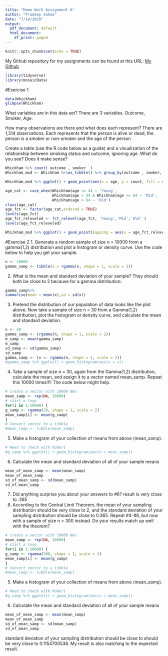 ```yaml
---
title: "Home Work Assignment 6"
author: "Pradeep Sahoo"
date: "7/14/2018"
output:
  pdf_document: default
  html_document:
    df_print: paged
---
```


```r
knitr::opts_chunk$set(echo = TRUE)
```
My Github repository for my assignments can be found at this URL: [My Github ](https://github.com/Pradeep-Sahoo/R-Assignments/tree/master/R_Project1)

```r
library(tidyverse)
library(mosaicData)
```

#Exercise 1
```r
data(Whickham)
glimpse(Whickham)
```
What variables are in this data set?
There are 3 variables. 
Outcome, Smoker, Age.

How many observations are there and what does each represent?
There are 1,314 observations. 
Each represents that the person is alive or dead, the person is a smoker or non-smoker and the age of the person

Create a table (use the R code below as a guide) and a visualization of the relationship between smoking status and outcome, ignoring age. What do you see? Does it make sense?

```r
Whickham %>% count( outcome , smoker  )
Whickham_mod <- Whickham %>%as_tibble() %>% group_by(outcome , smoker, age) %>% mutate(count = n())
```
```r
Whickham_mod %>% ggplot() + geom_point(aes(x = age, y = count, fill = smoker, color = outcome))
```


```r
age_cat <- case_when(Whickham$age <= 44 ~ 'Young', 
                     Whickham$age > 44 & Whickham$age <= 64 ~ 'Mid', 
                     Whickham$age > 64 ~ 'Old')
class(age_cat)
age_fct <- factor(age_cat,ordered = TRUE)
levels(age_fct)
age_fct_releveled <- fct_relevel(age_fct, 'Young','Mid','Old' )
levels(age_fct_releveled)

```

```r

Whickham_mod %>% ggplot() + geom_point(mapping = aes(x = age_fct_releveled, y = count, color = outcome)) 
```

#Exercise 2
1. Generate a random sample of size n = 10000 from a gamma(1,2) distribution and plot a histogram or
density curve. Use the code below to help you get your sample.
```r
n <- 10000
gamma_samp <- tibble(x = rgamma(n, shape = 1, scale = 2))
```

2. What is the mean and standard deviation of your sample? They should both be close to 2 because for
a gamma distribution:
```r
gamma_samp%>%
summarise(mean = mean(x),sd = sd(x))
```
3. Pretend the distribution of our population of data looks like the plot above. Now take a sample of
size n = 30 from a Gamma(1,2) distribution, plot the histogram or density curve, and calculate the
mean and standard deviation.

```r
n <- 30
gamma_samp <- (rgamma(n, shape = 1, scale = 2)) 
m_samp <- mean(gamma_samp)
m_samp
sd_samp <- sd(gamma_samp)
sd_samp
gamma_samp <- (x <- rgamma(n, shape = 1, scale = 2)) 
#gamma_samp %>% ggplot() + geom_histogram(aes(x = x))
```


4. Take a sample of size n = 30, again from the Gamma(1,2) distribution, calculate the mean, and assign
it to a vector named mean_samp. Repeat this 10000 times!!!! The code below might help.
```r
# create a vector with 10000 NAs
mean_samp <- rep(NA, 10000)
# start a loop
for(i in 1:10000) {
g_samp <- rgamma(30, shape = 1, scale = 2)
mean_samp[i] <- mean(g_samp)
}
# Convert vector to a tibble
#mean_samp <- tibble(mean_samp)
```
5. Make a histogram of your collection of means from above (mean_samp).

```r
# Need to check with Robert
#g_samp %>% ggplot() + geom_histogram(aes(x = mean_samp))
```

6. Calculate the mean and standard deviation of all of your sample means

```r
mean_of_mean_samp <- mean(mean_samp)
mean_of_mean_samp
sd_of_mean_samp <- sd(mean_samp)
sd_of_mean_samp
```
7. Did anything surprise you about your answers to #6?
result is very close to .365
8. According to the Central Limit Theorem, the mean of your sampling distribution should be very close
to 2, and the standard deviation of your sampling distribution should be close to  0.365.
Repeat #4-#6, but now with a sample of size n = 300 instead. Do your results match up well with the
theorem?
```r
# create a vector with 10000 NAs
mean_samp <- rep(NA, 10000)
# start a loop
for(i in 1:10000) {
g_samp <- rgamma(300, shape = 1, scale = 2)
mean_samp[i] <- mean(g_samp)
}
# Convert vector to a tibble
#mean_samp <- tibble(mean_samp)
```
5. Make a histogram of your collection of means from above (mean_samp).

```r
# Need to check with Robert
#g_samp %>% ggplot() + geom_histogram(aes(x = mean_samp))
```

6. Calculate the mean and standard deviation of all of your sample means

```r
mean_of_mean_samp <- mean(mean_samp)
mean_of_mean_samp
sd_of_mean_samp <- sd(mean_samp)
sd_of_mean_samp
```

standard deviation of your sampling distribution should be close to should be very close to 0.1154700538. My result is also matching to the expected result. 